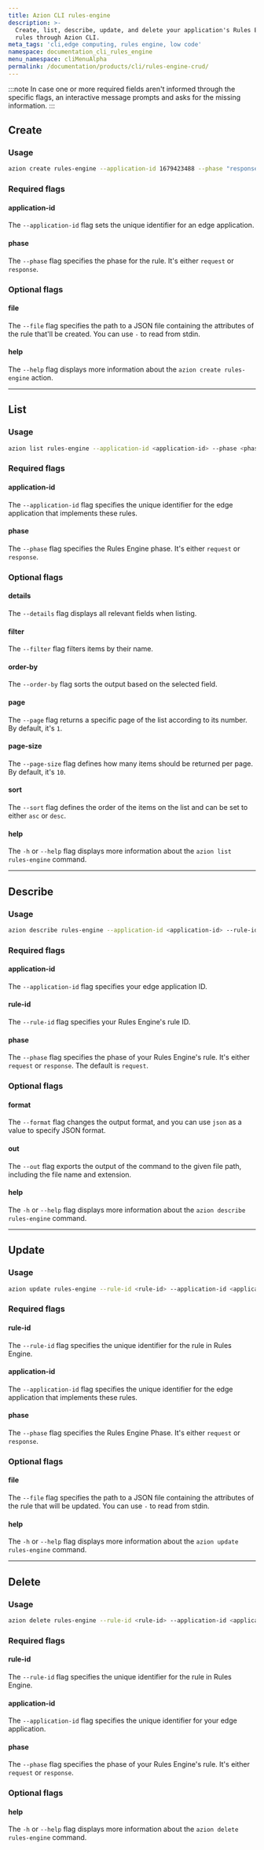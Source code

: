 ```yaml
---
title: Azion CLI rules-engine
description: >-
  Create, list, describe, update, and delete your application's Rules Engine's
  rules through Azion CLI.
meta_tags: 'cli,edge computing, rules engine, low code'
namespace: documentation_cli_rules_engine
menu_namespace: cliMenuAlpha
permalink: /documentation/products/cli/rules-engine-crud/
---
```


:::note 
In case one or more required fields aren't informed through the specific flags, an interactive message prompts and asks for the missing information.
:::

## Create

### Usage

```bash
azion create rules-engine --application-id 1679423488 --phase "response" --file `./file.json`
```

### Required flags

#### application-id

The `--application-id` flag sets the unique identifier for an edge application.

#### phase

The `--phase` flag specifies the phase for the rule. It's either `request` or `response`.

### Optional flags

#### file

The `--file` flag specifies the path to a JSON file containing the attributes of the rule that'll be created. You can use `-` to read from stdin.

#### help

The `--help` flag displays more information about the `azion create rules-engine` action.

---

## List

### Usage

```bash
azion list rules-engine --application-id <application-id> --phase <phase>
```

### Required flags

#### application-id

The `--application-id` flag specifies the unique identifier for the edge application that implements these rules.

#### phase

The `--phase` flag specifies the Rules Engine phase. It's either `request` or `response`.

### Optional flags

#### details

The `--details` flag displays all relevant fields when listing.

#### filter

The `--filter` flag filters items by their name.

#### order-by

The `--order-by` flag sorts the output based on the selected field.

#### page

The `--page` flag returns a specific page of the list according to its number. By default, it's `1`.

#### page-size

The `--page-size` flag defines how many items should be returned per page. By default, it's `10`.

#### sort

The `--sort` flag defines the order of the items on the list and can be set to either `asc` or `desc`.

#### help

The `-h` or `--help` flag displays more information about the `azion list rules-engine` command.

---

## Describe

### Usage

```bash
azion describe rules-engine --application-id <application-id> --rule-id <rule-id> --phase <phase> [--format <format>] [--out <output-file>]
```

### Required flags

#### application-id

The `--application-id` flag specifies your edge application ID.

#### rule-id

The `--rule-id` flag specifies your Rules Engine's rule ID.

#### phase

The `--phase` flag specifies the phase of your Rules Engine's rule. It's either `request` or `response`. The default is `request`.

### Optional flags

#### format

The `--format` flag changes the output format, and you can use `json` as a value to specify JSON format.

#### out

The `--out` flag exports the output of the command to the given file path, including the file name and extension.

#### help

The `-h` or `--help` flag displays more information about the `azion describe rules-engine` command.

---

## Update

### Usage

```bash
azion update rules-engine --rule-id <rule-id> --application-id <application-id> --phase <phase> --file <rule-json>
```

### Required flags

#### rule-id

The `--rule-id` flag specifies the unique identifier for the rule in Rules Engine.

#### application-id

The `--application-id` flag specifies the unique identifier for the edge application that implements these rules.

#### phase

The `--phase` flag specifies the Rules Engine Phase. It's either `request` or `response`.

### Optional flags

#### file

The `--file` flag specifies the path to a JSON file containing the attributes of the rule that will be updated. You can use `-` to read from stdin.

#### help

The `-h` or `--help` flag displays more information about the `azion update rules-engine` command.

---

## Delete

### Usage

```bash
azion delete rules-engine --rule-id <rule-id> --application-id <application-id> --phase <phase>
```

### Required flags

#### rule-id

The `--rule-id` flag specifies the unique identifier for the rule in Rules Engine.

#### application-id

The `--application-id` flag specifies the unique identifier for your edge application.

#### phase

The `--phase` flag specifies the phase of your Rules Engine's rule. It's either `request` or `response`.

### Optional flags

#### help

The `-h` or `--help` flag displays more information about the `azion delete rules-engine` command.

